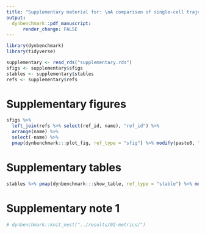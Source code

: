 ```yaml
---
title: "Supplementary material for: \nA comparison of single-cell trajectory inference methods"
output: 
  dynbenchmark::pdf_manuscript:
      render_change: FALSE
---
```


```r
library(dynbenchmark)
library(tidyverse)
```

```r
supplementary <- read_rds("supplementary.rds")
sfigs <- supplementary$sfigs
stables <- supplementary$stables
refs <- supplementary$refs
```

# Supplementary figures
```r
sfigs %>% 
  left_join(refs %>% select(ref_id, name), "ref_id") %>% 
  arrange(name) %>% 
  select(-name) %>% 
  pmap(dynbenchmark:::plot_fig, ref_type = "sfig") %>% modify(paste0, "\n\n") %>% walk(cat)
```

\clearpage

# Supplementary tables

```r
stables %>% pmap(dynbenchmark:::show_table, ref_type = "stable") %>% modify(paste0, "\n\n") %>% walk(cat)
```

\clearpage

# Supplementary note 1

```r
# dynbenchmark::knit_nest("../results/02-metrics/")
```
